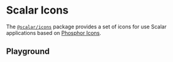 
<Meta title="Playgrounds / Icons" of={Stories} />

# Scalar Icons

The [`@scalar/icons`](https://github.com/scalar/scalar/tree/main/packages/icons) package provides a set of icons for use Scalar applications based on [Phosphor Icons](https://phosphoricons.com/).

## Playground

<Controls />
<Canvas of={Stories.Playground} />


